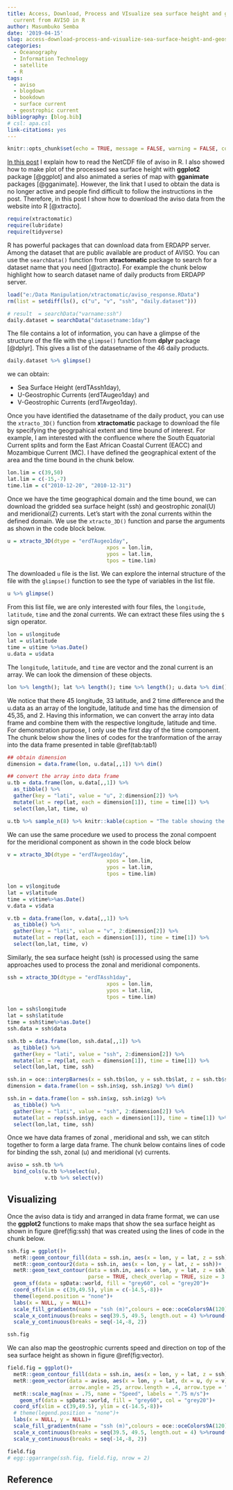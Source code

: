 ```yaml
---
title: Access, Download, Process and VIsualize sea surface height and geostrophic
  current from AVISO in R
author: Masumbuko Semba
date: '2019-04-15'
slug: access-download-process-and-visualize-sea-surface-height-and-geostrophic-current-from-aviso-in-r
categories:
  - Oceanography
  - Information Technology
  - satellite
  - R
tags:
  - aviso
  - blogdown
  - bookdown
  - surface current
  - geostrophic current
bibliography: [blog.bib]
# csl: apa.csl
link-citations: yes
---
```



```r
knitr::opts_chunk$set(echo = TRUE, message = FALSE, warning = FALSE, comment = "")
```

[In this post](https://semba-blog.netlify.com/11/07/2018/read-netcdf-file-with-in-r/) I explain how to read the NetCDF file of aviso in R. I also showed how to make plot of the processed sea surface height with **ggplot2** package [@ggplot] and also animated a series of map with **gganimate** packages [@gganimate]. However, the link that I used to obtain the data is no longer active and people find difficult to follow the instructions in the post. Therefore, in this post I show how to download the aviso data from the website into R [@xtracto]. 

```r
require(xtractomatic)
require(lubridate)
require(tidyverse)
```

R has powerful packages that can download data from ERDAPP server. Among the dataset that are public available are product of AVISO. You can use the `searchData()` function from **xtractomatic** package to search for a dataset name that you need [@xtracto]. For example the chunk below highlight how to search dataset name of daily products from ERDAPP server.

```r
load("e:/Data Manipulation/xtractomatic/aviso_response.RData")
rm(list = setdiff(ls(), c("u", "v", "ssh", "daily.dataset")))
```


```r
# result  = searchData("varname:ssh")
daily.dataset = searchData("datasetname:1day")
```

The file contains a lot of information, you can have a glimpse of the structure of the file with the `glimpse()` function from **dplyr** package [@dplyr]. This gives a list of the  datasetname of the 46 daily products. 
```r
daily.dataset %>% glimpse() 
```

we can obtain: 

+ Sea Surface Height (erdTAssh1day), 
+ U-Geostrophic Currents (erdTAugeo1day) and 
+ V-Geostrophic Currents (erdTAvgeo1day).

Once you have identified the datasetname of the daily product, you can use the `xtracto_3D()` function from **xtractomatic** package to download the file by specifying the geogrpahical extent and time bound of interest. For example, I am interested with the confluence where the South Equatorial Current splits and form the East African Coastal Current (EACC) and Mozambique Current (MC). I have defined the geographical extent of the area and the time bound in the chunk below.

```r
lon.lim = c(39,50)
lat.lim = c(-15,-7)
time.lim = c("2010-12-20", "2010-12-31")


```

Once we have the time geographical domain and the time bound, we can download the gridded sea surface height (ssh) and geostrophic zonal(U) and meridional(Z) currents. Let's start with the zonal currents within the defined domain. We use the `xtracto_3D()` function and parse the arguments as shown in the code block below.

```r

u = xtracto_3D(dtype = "erdTAugeo1day",
                                xpos = lon.lim, 
                                ypos = lat.lim, 
                                tpos = time.lim)

```

The downloaded  `u` file is the list. We can explore the internal structure of the file with the `glimpse()` function to see the type of variables in the list file. 

```r
u %>% glimpse()
```

From this list file, we are only interested with four files, the `longitude`, `latitude`, `time` and the zonal currents. We can extract these files using the `$` sign operator.

```r
lon = u$longitude
lat = u$latitude
time = u$time %>%as.Date()
u.data = u$data 
```

The `longitude`, `latitude`, and `time` are vector and the zonal current is an array. We can look the dimension of these objects.

```r
lon %>% length(); lat %>% length(); time %>% length(); u.data %>% dim()
```
We notice that there 45 longitude, 33 latitude, and 2 time difference and the u.data as an array of the longitude, latitude and time has the dimension of 45,35, and 2. Having this information, we can convert the array into data frame and combine them with the respective longitude, latitude and time. For demonstration purpose, I only use the first day of the time component. The chunk below show the lines of codes for the tranformation of the array into the data frame presented in table \@ref(tab:tab1)

```r

## obtain dimension
dimension = data.frame(lon, u.data[,,1]) %>% dim()

## convert the array into data frame
u.tb = data.frame(lon, u.data[,,1]) %>% 
  as_tibble() %>% 
  gather(key = "lati", value = "u", 2:dimension[2]) %>% 
  mutate(lat = rep(lat, each = dimension[1]), time = time[1]) %>% 
  select(lon,lat, time, u)
```

```r
u.tb %>% sample_n(8) %>% knitr::kable(caption = "The table showing the randomly selected eight zonal geostrophic current")
```

We can use the same procedure we used to process the zonal compoent for the meridional component as  shown in the code block below
```r
v = xtracto_3D(dtype = "erdTAvgeo1day",
                                xpos = lon.lim, 
                                ypos = lat.lim, 
                                tpos = time.lim)

```


```r
lon = v$longitude
lat = v$latitude
time = v$time%>%as.Date()
v.data = v$data 

v.tb = data.frame(lon, v.data[,,1]) %>% 
  as_tibble() %>% 
  gather(key = "lati", value = "v", 2:dimension[2]) %>% 
  mutate(lat = rep(lat, each = dimension[1]), time = time[1]) %>% 
  select(lon,lat, time, v)
```


Similarly, the sea surface height (ssh) is processed using the same approaches used to process the zonal and meridional components.


```r
ssh = xtracto_3D(dtype = "erdTAssh1day",
                                xpos = lon.lim, 
                                ypos = lat.lim, 
                                tpos = time.lim)

```


```r
lon = ssh$longitude
lat = ssh$latitude
time = ssh$time%>%as.Date()
ssh.data = ssh$data 

ssh.tb = data.frame(lon, ssh.data[,,1]) %>% 
  as_tibble() %>% 
  gather(key = "lati", value = "ssh", 2:dimension[2]) %>% 
  mutate(lat = rep(lat, each = dimension[1]), time = time[1]) %>% 
  select(lon,lat, time, ssh)

ssh.in = oce::interpBarnes(x = ssh.tb$lon, y = ssh.tb$lat, z = ssh.tb$ssh)
dimension = data.frame(lon = ssh.in$xg, ssh.in$zg) %>% dim()

ssh.in = data.frame(lon = ssh.in$xg, ssh.in$zg) %>% 
  as_tibble() %>% 
  gather(key = "lati", value = "ssh", 2:dimension[2]) %>% 
  mutate(lat = rep(ssh.in$yg, each = dimension[1]), time = time[1]) %>% 
  select(lon,lat, time, ssh)
```

Once we have data frames of zonal , meridional and ssh, we can stitch together to form a large data frame. The chunk below contains lines of code for binding the ssh, zonal (u) and meridional (v) currents.

```r
aviso = ssh.tb %>% 
  bind_cols(u.tb %>%select(u),
            v.tb %>% select(v))
```

## Visualizing

Once the aviso data is tidy and arranged in data frame format, we can use the **ggplot2** functions to make maps that show the sea surface height as shown in figure \@ref(fig:ssh) that was created using the lines of code in the chunk below.

```r
ssh.fig = ggplot()+
  metR::geom_contour_fill(data = ssh.in, aes(x = lon, y = lat, z = ssh))+
  metR::geom_contour2(data = ssh.in, aes(x = lon, y = lat, z = ssh))+
  metR::geom_text_contour(data = ssh.in, aes(x = lon, y = lat, z = ssh), 
                          parse = TRUE, check_overlap = TRUE, size = 3.2)+
  geom_sf(data = spData::world, fill = "grey60", col = "grey20")+
  coord_sf(xlim = c(39,49.5), ylim = c(-14.5,-8))+
  theme(legend.position = "none")+
  labs(x = NULL, y = NULL)+
  scale_fill_gradientn(name = "ssh (m)",colours = oce::oceColors9A(120), na.value = "white")+
  scale_x_continuous(breaks = seq(39.5, 49.5, length.out = 4) %>%round(1))+
  scale_y_continuous(breaks = seq(-14,-8, 2))

ssh.fig

```


We can also map the geostrophic currents speed and direction on top of the sea surface height as shown in figure \@ref(fig:vector).

```r
field.fig = ggplot()+
  metR::geom_contour_fill(data = ssh.in, aes(x = lon, y = lat, z = ssh), bins = 120)+
  metR::geom_vector(data = aviso, aes(x = lon, y = lat, dx = u, dy = v),
                    arrow.angle = 25, arrow.length = .4, arrow.type = "open")+
  metR::scale_mag(max = .75, name = "Speed", labels = ".75 m/s")+
    geom_sf(data = spData::world, fill = "grey60", col = "grey20")+
  coord_sf(xlim = c(39,49.5), ylim = c(-14.5,-8))+
  # theme(legend.position = "none")+
  labs(x = NULL, y = NULL)+
  scale_fill_gradientn(name = "ssh (m)",colours = oce::oceColors9A(120), na.value = "white")+
  scale_x_continuous(breaks = seq(39.5, 49.5, length.out = 4) %>%round(1))+
  scale_y_continuous(breaks = seq(-14,-8, 2))

field.fig
# egg::ggarrange(ssh.fig, field.fig, nrow = 2)
```


## Reference
